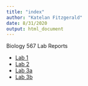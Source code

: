 ```yaml
---
title: "index"
author: "Katelan Fitzgerald"
date: 8/31/2020
output: html_document
---
```



Biology 567 Lab Reports

* [Lab 1](Labs-1-and-2/Lab1.html)
* [Lab 2](Labs-1-and-2/Lab2.html)
* [Lab 3a](Lab3/Lab3a.html)
* [Lab 3b](Lab3/Lab3b.html)




